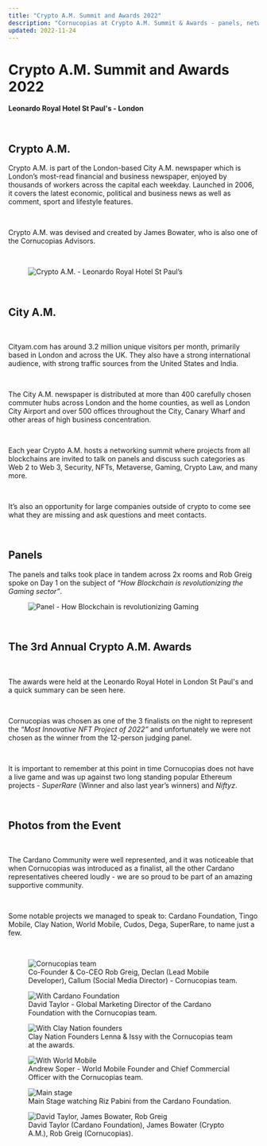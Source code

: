 ```yaml
---
title: "Crypto A.M. Summit and Awards 2022"
description: "Cornucopias at Crypto A.M. Summit & Awards - panels, networking, and finalist nomination."
updated: 2022-11-24
---
```


# Crypto A.M. Summit and Awards 2022

**Leonardo Royal Hotel St Paul's - London**

<br />

## Crypto A.M.

Crypto A.M. is part of the London-based City A.M. newspaper which is London’s most-read financial and business newspaper, enjoyed by thousands of workers across the capital each weekday. Launched in 2006, it covers the latest economic, political and business news as well as comment, sport and lifestyle features.  

<br />

Crypto A.M. was devised and created by James Bowater, who is also one of the Cornucopias Advisors.  

<br />

<figure className="img-center">
  <img src="/images/status/2022-11/crypto-am-foyer.png" alt="Crypto A.M. - Leonardo Royal Hotel St Paul’s" />
  <figcaption></figcaption>
</figure>

<br />

## City A.M.

<br />

Cityam.com has around 3.2 million unique visitors per month, primarily based in London and across the UK. They also have a strong international audience, with strong traffic sources from the United States and India.  

<br />

The City A.M. newspaper is distributed at more than 400 carefully chosen commuter hubs across London and the home counties, as well as London City Airport and over 500 offices throughout the City, Canary Wharf and other areas of high business concentration.  

<br />

Each year Crypto A.M. hosts a networking summit where projects from all blockchains are invited to talk on panels and discuss such categories as Web 2 to Web 3, Security, NFTs, Metaverse, Gaming, Crypto Law, and many more.  

<br />

It’s also an opportunity for large companies outside of crypto to come see what they are missing and ask questions and meet contacts.  

<br />

## Panels

The panels and talks took place in tandem across 2x rooms and Rob Greig spoke on Day 1 on the subject of *“How Blockchain is revolutionizing the Gaming sector”*.  

<figure className="img-center">
  <img src="/images/status/2022-11/crypto-am-panel.avif" alt="Panel - How Blockchain is revolutionizing Gaming" />
  <figcaption></figcaption>
</figure>

<br />

## The 3rd Annual Crypto A.M. Awards

<br />

The awards were held at the Leonardo Royal Hotel in London St Paul's and a quick summary can be seen here.  

<br />

Cornucopias was chosen as one of the 3 finalists on the night to represent the *“Most Innovative NFT Project of 2022”* and unfortunately we were not chosen as the winner from the 12-person judging panel.  

<br />

It is important to remember at this point in time Cornucopias does not have a live game and was up against two long standing popular Ethereum projects - *SuperRare* (Winner and also last year’s winners) and *Niftyz*.  

<br />



## Photos from the Event

<br />

The Cardano Community were well represented, and it was noticeable that when Cornucopias was introduced as a finalist, all the other Cardano representatives cheered loudly - we are so proud to be part of an amazing supportive community.  

<br />

Some notable projects we managed to speak to: Cardano Foundation, Tingo Mobile, Clay Nation, World Mobile, Cudos, Dega, SuperRare, to name just a few.  

<br />

<figure className="img-center">
  <img src="/images/status/2022-11/crypto-am-team.avif" alt="Cornucopias team" />
  <figcaption>Co-Founder &amp; Co-CEO Rob Greig, Declan (Lead Mobile Developer), Callum (Social Media Director) - Cornucopias team.</figcaption>
</figure>

<figure className="img-center">
  <img src="/images/status/2022-11/crypto-am-cardano-foundation.avif" alt="With Cardano Foundation" />
  <figcaption>David Taylor - Global Marketing Director of the Cardano Foundation with the Cornucopias team.</figcaption>
</figure>

<figure className="img-center">
  <img src="/images/status/2022-11/crypto-am-clay-nation.avif" alt="With Clay Nation founders" />
  <figcaption>Clay Nation Founders Lenna &amp; Issy with the Cornucopias team at the awards.</figcaption>
</figure>

<figure className="img-center">
  <img src="/images/status/2022-11/crypto-am-world-mobile.avif" alt="With World Mobile" />
  <figcaption>Andrew Soper - World Mobile Founder and Chief Commercial Officer with the Cornucopias team.</figcaption>
</figure>

<figure className="img-center">
  <img src="/images/status/2022-11/crypto-am-main-stage.avif" alt="Main stage" />
  <figcaption>Main Stage watching Riz Pabini from the Cardano Foundation.</figcaption>
</figure>

<figure className="img-center">
  <img src="/images/status/2022-11/crypto-am-david-james-rob.avif" alt="David Taylor, James Bowater, Rob Greig" />
  <figcaption>David Taylor (Cardano Foundation), James Bowater (Crypto A.M.), Rob Greig (Cornucopias).</figcaption>
</figure>
